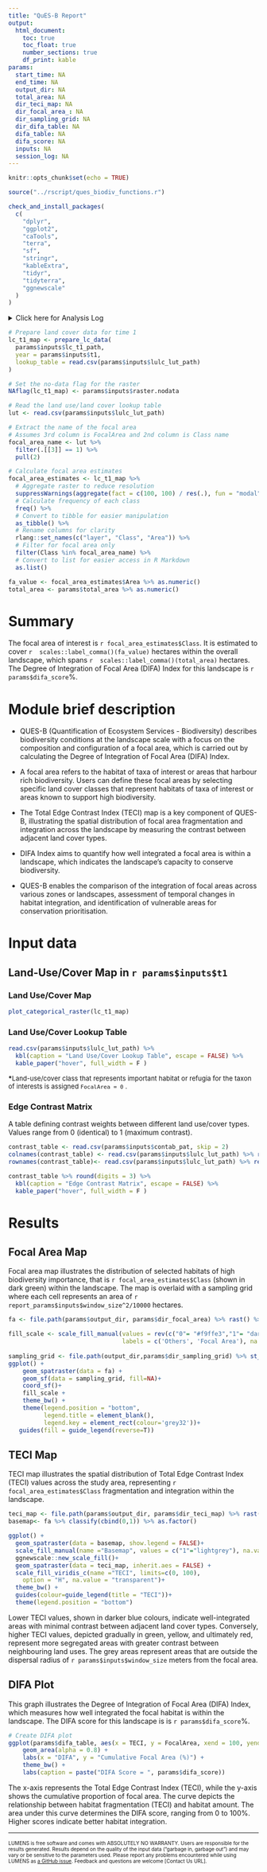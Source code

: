 ```yaml
---
title: "QuES-B Report"
output: 
  html_document:
    toc: true
    toc_float: true
    number_sections: true
    df_print: kable
params:
  start_time: NA
  end_time: NA
  output_dir: NA
  total_area: NA
  dir_teci_map: NA
  dir_focal_area_: NA
  dir_sampling_grid: NA
  dir_difa_table: NA
  difa_table: NA
  difa_score: NA
  inputs: NA
  session_log: NA
---
```


```r
knitr::opts_chunk$set(echo = TRUE)
```

```r
source("../rscript/ques_biodiv_functions.r")
```

```r
check_and_install_packages(
  c(
    "dplyr",
    "ggplot2",
    "caTools",
    "terra",
    "sf",
    "stringr",
    "kableExtra",
    "tidyr",
    "tidyterra",
    "ggnewscale"
  )
)
```



<details><summary>Click here for Analysis Log</summary>

```r

analysis_log <- tribble(
  ~Category,                   ~Details,
  "Analysis Start",        params$start_time,
  "Analysis End",          params$end_time,
  "Input Data and Parameters", "",
  "1. Landcover map",      params$inputs$lc_t1_path,
  "2. Year", as.character(params$inputs$t1),
  "3. Landcover lookup",   params$inputs$lulc_lut_path,
  "4. Contrast table",     params$inputs$contab_path,
  "5. NoData land-cover class", as.character(params$inputs$raster.nodata),
  "6. Number of sampling points (n)", as.character(params$inputs$sampling_points),
  "7. Mowing window radius (metres)", as.character(params$inputs$window_size),
  "8. Mowing window shape", as.character(params$inputs$window.shap),
  "9. Fragstats config file", params$inputs$fca_path,
  "10. Fragstats directory", params$inputs$fragstats_path,
  "Output Files", "",
  "Output Workspace",      paste0(getwd(), params$output_dir),
  "1. Focal Area Map",     file.path(params$output_dir, params$dir_focal_area_),
  "2. TECI Map", file.path(params$output_dir, params$dir_teci_map),
  "3. DIFA Table",file.path(params$output_dir, params$dir_difa_table),
  "4. Sampling Grid",file.path(params$output_dir, params$dir_sampling_grid),
  "Session Summary", "",
) %>% rbind(format_session_info_table())

analysis_log %>% kbl(caption = "Analysis Log", escape = FALSE) %>%
  kable_paper("hover", full_width = F )
```
</details>


```r
# Prepare land cover data for time 1
lc_t1_map <- prepare_lc_data(
  params$inputs$lc_t1_path,
  year = params$inputs$t1,
  lookup_table = read.csv(params$inputs$lulc_lut_path)
)

# Set the no-data flag for the raster
NAflag(lc_t1_map) <- params$inputs$raster.nodata

# Read the land use/land cover lookup table
lut <- read.csv(params$inputs$lulc_lut_path)

# Extract the name of the focal area
# Assumes 3rd column is FocalArea and 2nd column is Class name
focal_area_name <- lut %>%
  filter(.[[3]] == 1) %>% 
  pull(2)

# Calculate focal area estimates
focal_area_estimates <- lc_t1_map %>%
  # Aggregate raster to reduce resolution
  suppressWarnings(aggregate(fact = c(100, 100) / res(.), fun = "modal")) %>%
  # Calculate frequency of each class
  freq() %>%
  # Convert to tibble for easier manipulation
  as_tibble() %>%
  # Rename columns for clarity
  rlang::set_names(c("layer", "Class", "Area")) %>%
  # Filter for focal area only
  filter(Class %in% focal_area_name) %>%
  # Convert to list for easier access in R Markdown
  as.list()

fa_value <- focal_area_estimates$Area %>% as.numeric()
total_area <- params$total_area %>% as.numeric()
```

# Summary

The focal area of interest is `r focal_area_estimates$Class`. It is estimated to cover `r  scales::label_comma()(fa_value)` hectares within the overall landscape, which spans `r  scales::label_comma()(total_area)` hectares. The Degree of Integration of Focal Area (DIFA) Index for this landscape is `r params$difa_score`%.

# Module brief description

- QUES-B (Quantification of Ecosystem Services - Biodiversity) describes biodiversity conditions at the landscape scale with a focus on the composition and configuration of a focal area, which is carried out by calculating the Degree of Integration of Focal Area (DIFA) Index.

- A focal area refers to the habitat of taxa of interest or areas that harbour rich biodiversity. Users can define these focal areas by selecting specific land cover classes that represent habitats of taxa of interest or areas known to support high biodiversity.

- The Total Edge Contrast Index (TECI) map is a key component of QUES-B, illustrating the spatial distribution of focal area fragmentation and integration across the landscape by measuring the contrast between adjacent land cover types.

- DIFA Index aims to quantify how well integrated a focal area is within a landscape, which indicates the landscape's capacity to conserve biodiversity.

- QUES-B enables the comparison of the integration of focal areas across various zones or landscapes, assessment of temporal changes in habitat integration, and identification of vulnerable areas for conservation prioritisation.


# Input data

## Land-Use/Cover Map in `r params$inputs$t1` {.tabset}

### Land Use/Cover Map

```r
plot_categorical_raster(lc_t1_map)
```

### Land Use/Cover Lookup Table

```r
read.csv(params$inputs$lulc_lut_path) %>% 
  kbl(caption = "Land Use/Cover Lookup Table", escape = FALSE) %>%
  kable_paper("hover", full_width = F )
```

<font size="2"> **\***Land-use/cover class that represents important habitat or refugia for the taxon of interests is assigned `FocalArea = 0` .</font size>


### Edge Contrast Matrix

A table defining contrast weights between different land use/cover types. Values range from 0 (identical) to 1 (maximum contrast).

```r
contrast_table <- read.csv(params$inputs$contab_pat, skip = 2)
colnames(contrast_table) <- read.csv(params$inputs$lulc_lut_path) %>% rename(Value=1) %>% filter(!Value %in% 0) %>% pull(2)
rownames(contrast_table)<- read.csv(params$inputs$lulc_lut_path) %>% rename(Value=1) %>%  filter(!Value %in% 0) %>% pull(2)

contrast_table %>% round(digits = 3) %>% 
  kbl(caption = "Edge Contrast Matrix", escape = FALSE) %>%
  kable_paper("hover", full_width = F )
```

# Results

<!-- Brief explanation of how to interpret the presented data at the landscape level. -->

<!-- Standard text, mandatory for all LUMENS Module -->

## Focal Area Map

Focal area map illustrates the distribution of selected habitats of high biodiversity importance, that is `r focal_area_estimates$Class` (shown in dark green) within the landscape. The map is overlaid with a sampling grid where each cell represents an area of `r report_params$inputs$window_size^2/10000` hectares.

```r
fa <- file.path(params$output_dir, params$dir_focal_area) %>% rast() %>% terra::as.factor()

fill_scale <- scale_fill_manual(values = rev(c("0"= "#f9ffe3","1"= "darkgreen")), na.value = "white",
                                labels = c('Others', 'Focal Area'), na.translate = F )
                    
sampling_grid <- file.path(output_dir,params$dir_sampling_grid) %>% st_read(quiet=TRUE)
ggplot() +
    geom_spatraster(data = fa) +
    geom_sf(data = sampling_grid, fill=NA)+
    coord_sf()+
    fill_scale +
    theme_bw() +
    theme(legend.position = "bottom", 
          legend.title = element_blank(), 
          legend.key = element_rect(colour='grey32'))+
   guides(fill = guide_legend(reverse=T))
```

## TECI Map

TECI map illustrates the spatial distribution of Total Edge Contrast Index (TECI) values across the study area, representing `r focal_area_estimates$Class` fragmentation and integration within the landscape.

```r
teci_map <- file.path(params$output_dir, params$dir_teci_map) %>% rast() 
basemap<- fa %>% classify(cbind(0,1)) %>% as.factor()

ggplot() +
  geom_spatraster(data = basemap, show.legend = FALSE)+
  scale_fill_manual(name ="Basemap", values = c("1"="lightgrey"), na.value = "transparent")+
  ggnewscale::new_scale_fill()+
  geom_spatraster(data = teci_map, inherit.aes = FALSE) +
  scale_fill_viridis_c(name ="TECI", limits=c(0, 100),
    option = "H", na.value = "transparent")+
  theme_bw() +
  guides(colour=guide_legend(title = "TECI"))+
  theme(legend.position = "bottom")
```

Lower TECI values, shown in darker blue colours, indicate well-integrated areas with minimal contrast between adjacent land cover types. Conversely, higher TECI values, depicted gradually in green, yellow, and ultimately red, represent more segregated areas with greater contrast between neighbouring land uses. The grey areas represent areas that are outside the dispersal radius of `r params$inputs$window_size` meters from the focal area.

## DIFA Plot

This graph illustrates the Degree of Integration of Focal Area (DIFA) Index, which measures how well integrated the focal habitat is within the landscape. The DIFA score for this landscape is is `r params$difa_score`%.

```r
# Create DIFA plot
ggplot(params$difa_table, aes(x = TECI, y = FocalArea, xend = 100, yend = 100)) +
    geom_area(alpha = 0.8) +
    labs(x = "DIFA", y = "Cumulative Focal Area (%)") +
    theme_bw() +
    labs(caption = paste("DIFA Score = ", params$difa_score))
```

The x-axis represents the Total Edge Contrast Index (TECI), while the y-axis shows the cumulative proportion of focal area. The curve depicts the relationship between habitat fragmentation (TECI) and habitat amount. The area under this curve determines the DIFA score, ranging from 0 to 100%. Higher scores indicate better habitat integration.

------------------------------------------------------------------------

<!-- Mandatory closing statement for all module -->

<font size="1"> LUMENS is free software and comes with ABSOLUTELY NO WARRANTY. Users are responsible for the results generated. Results depend on the quality of the input data ("garbage in, garbage out") and may vary or be sensitive to the parameters used. Please report any problems encountered while using LUMENS as [a GitHub issue](https://github.com/icraf-indonesia/lumens-shiny/issues). Feedback and questions are welcome [Contact Us URL]. </font size>
